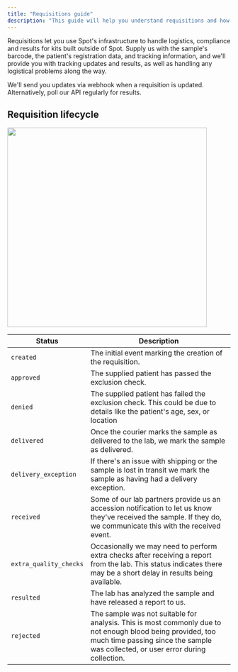 ```yaml
---
title: "Requisitions guide"
description: "This guide will help you understand requisitions and how to use them."
---
```


Requisitions let you use Spot's infrastructure to handle logistics, compliance and results for kits built outside of
Spot. Supply us with the sample's barcode, the patient's registration data, and tracking information, and we'll provide
you with tracking updates and results, as well as handling any logistical problems along the way.

We'll send you updates via webhook when a requisition is updated. Alternatively, poll our API regularly for
results.

## Requisition lifecycle

<Frame>
  <img src="/img/requisition-lifecycle.png" width="450"/>
</Frame>

| Status | Description |
|--------|-------------|
| `created` | The initial event marking the creation of the requisition. |
| `approved` | The supplied patient has passed the exclusion check. |
| `denied` | The supplied patient has failed the exclusion check. This could be due to details like the patient's age, sex, or location |
| `delivered` | Once the courier marks the sample as delivered to the lab, we mark the sample as delivered. |
| `delivery_exception` | If there's an issue with shipping or the sample is lost in transit we mark the sample as having had a delivery exception. |
| `received` | Some of our lab partners provide us an accession notification to let us know they've received the sample. If they do, we communicate this with the received event. |
| `extra_quality_checks` | Occasionally we may need to perform extra checks after receiving a report from the lab. This status indicates there may be a short delay in results being available.|
| `resulted` | The lab has analyzed the sample and have released a report to us. |
| `rejected` | The sample was not suitable for analysis. This is most commonly due to not enough blood being provided, too much time passing since the sample was collected, or user error during collection. |

